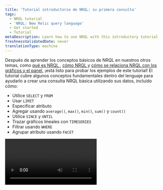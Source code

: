```yaml
---
title: 'Tutorial introductorio de NRQL: su primera consulta'
tags:
  - NRQL tutorial
  - 'NRQL: New Relic query language'
  - Get started
  - Tutorial
metaDescription: Learn how to use NRQL with this introductory tutorial.
freshnessValidatedDate: never
translationType: machine
---
```


Después de aprender los conceptos básicos de NRQL en nuestros otros temas, como [qué es NRQL ](/docs/query-your-data/nrql-new-relic-query-language/get-started/introduction-nrql-new-relics-query-language/), [cómo NRQL ](/docs/query-your-data/nrql-new-relic-query-language/get-started/introduction-nrql-how-nrql-works/)y [cómo se relaciona NRQL con los gráficos y el panel](/docs/query-your-data/nrql-new-relic-query-language/get-started/charts-and-dashboards-with-nrql/), ¡está listo para probar los ejemplos de este tutorial! El tutorial cubre algunos conceptos fundamentales dentro del lenguaje para ayudarlo a crear una consulta NRQL básica utilizando sus datos, incluido cómo:

* Utilice `SELECT` y `FROM`
* Usar `LIMIT`
* Especificar atributo
* Agregar usando `average()`, `max()`, `min()`, `sum()` y `count()`
* Utilice `SINCE` y `UNTIL`
* Trazar gráficos lineales con `TIMESERIES`
* Filtrar usando `WHERE`
* Agrupar atributo usando `FACET`

<Video id="3UHEHbprs6I" type="youtube" />

### Requisitos previos

Solo necesita que algunos datos ingresen a la plataforma New Relic para seguir este tutorial. Si eres nuevo en New Relic y quieres ver con qué facilidad puedes usar NRQL, puedes comenzar con la plataforma de forma gratuita y seguir el tutorial. Todo lo que tienes que hacer es:

1. [Regístrese para obtener una cuenta gratuita](https://newrelic.com/signup) si aún no lo ha hecho.
2. Utilice nuestro [agente e integración](/docs/infrastructure/host-integrations/get-started/introduction-host-integrations/) para recopilar datos automáticamente desde cualquier marco y herramienta comunes.
3. Visite la [guía de lanzamiento rápida](/docs/new-relic-solutions/get-started/quick-launch-guide) para obtener una ruta recomendada sobre cómo configurar New Relic. Puede comenzar a ingerir datos para consultar y luego estará listo para usar este o cualquiera de los otros tutoriales de esta serie.

¿Listo para comenzar? ¡Vamos!

### 1. Crea tu primera consulta

<Steps>
  <Step>
    El mejor lugar para comenzar en el [generador de consultas](https://one.newrelic.com/data-exploration/query-builder) es observar un único tipo de evento en NRDB llamado `Transaction`, recopilado por New Relic APM. Cada consulta NRQL debe tener cláusulas `SELECT` y `FROM` : debes `SELECT` algunos datos y decirnos dónde están `FROM`. Comience con esta consulta básica que selecciona todo del tipo de evento `Transaction` :

    ```sql
    SELECT *
    FROM Transaction
    ```

    <img title="Select and From query" alt="A screenshot of a query with Select and From" src="/images/queries-nrql_screenshot-crop-tutorial-1.webp" />
  </Step>

  <Step>
    Esto devuelve muchos resultados, cada uno con una timestamp y una colección de atributos. Por ahora, solo desea un resultado único, por lo que puede limitar los resultados a un solo registro usando `LIMIT 1`.

    ```sql
    SELECT *
    FROM Transaction
    LIMIT 1
    ```

    <img title="Select, From, and Limit query" alt="A screenshot of a query with Select, From, and Limit" src="/images/queries-nrql_screenshot-crop-tutorial-2.webp" />

    <Callout variant="important">
      Cuando no se proporciona un `LIMIT` , la consulta devuelve el valor predeterminado de 100 filas de tabla para `SELECT *` consulta o 10 valores agregados para `FACET` consulta y `SELECT (attributes)` consulta. Puede especificar cualquier límite hasta el máximo usando `LIMIT MAX`.
    </Callout>
  </Step>

  <Step>
    Ahora tienes una forma de controlar el volumen de los resultados. ¿Pero qué pasa si no quieres todos los atributos? ¿Qué sucede si desea ver solo puntos de datos específicos? Al igual que SQL, puede hacer esto con solo unos pocos caracteres reemplazando `*` con el nombre de los atributos que desee. En este caso, puede solicitar el nombre de una transacción y el tiempo que tomó.

    ```sql
    SELECT name, duration
    FROM Transaction
    ```

    Con esto, ha escrito una consulta que puede devolver todos o algunos atributos específicos de un evento, además de consultar un número específico de eventos. Es hora de dar el siguiente paso: agregar datos.

    <img title="Select and From with Duration query" alt="A screenshot of a query with Select and From using Duration" src="/images/queries-nrql_screenshot-crop-tutorial-3.webp" />
  </Step>
</Steps>

### 2. Datos agregados

<Steps>
  <Step>
    A veces, es posible que desee ver datos agregados resumidos de muchos eventos en lugar de ver puntos de datos individuales. Aquí es donde brilla NRDB. NRDB puede escanear miles de millones de eventos y proporcionar respuestas instantáneas y en tiempo real a preguntas sobre sus datos. Por ejemplo, cada evento `Transaction` tiene un atributo de duración que representa cuántos segundos tardó en ejecutarse la llamada. Utilice la siguiente consulta para descubrir la duración promedio de todos los `Transaction` eventos:

    <SideBySide>
      <Side>
        ```sql
        SELECT average(duration) 
        FROM Transaction
        ```
      </Side>

      <Side>
        <img title="Select average duration from transaction query" alt="A screenshot of a query selecting the average duration from transaction" src="/images/queries-nrql_screenshot-crop-tutorial-4.webp" />
      </Side>
    </SideBySide>
  </Step>

  <Step>
    NRQL tiene muchas funciones integradas que puede utilizar para agregar datos de eventos. Las funciones más utilizadas incluyen `max()`, `min()`,`average()`, `median()` y `percentile()`. Puede utilizar la siguiente consulta para preguntarle a NRDB la duración de la transacción más lenta de los últimos 60 minutos. Para hacer esto, solicite a NRDB el `max(duration).`

    <SideBySide>
      <Side>
        ```sql
        SELECT max(duration) 
        FROM Transaction
        ```
      </Side>

      <Side>
        <img title="Select maximum duration from transaction query" alt="A screenshot of a query selecting the maximum duration from transaction" src="/images/queries-nrql_screenshot-crop-tutorial-5.webp" />
      </Side>
    </SideBySide>
  </Step>

  <Step>
    Ahora sabes cuánto tiempo tomó la experiencia del cliente más lenta en los últimos 60 minutos. A continuación, encuentre lo inverso y vea cuánto tiempo duró la experiencia más rápida pidiéndole a NRDB el `min(duration)`.

    <SideBySide>
      <Side>
        ```sql
        SELECT min(duration) 
        FROM Transaction
        ```
      </Side>

      <Side>
        <img title="Select minimum duration from transaction query" alt="A screenshot of a query selecting the minimum duration from transaction" src="/images/queries-nrql_screenshot-crop-tutorial-6.webp" />
      </Side>
    </SideBySide>
  </Step>

  <Step>
    Como puede ver, `max()` y `min()` devuelven puntos de datos importantes. Pero, ¿qué pasa si quieres realizar aritmética con los datos? Con `sum()`, puedes realizar una suma básica en un atributo numérico. En esta consulta, utilice un nuevo atributo llamado `databaseCallCount`. Este atributo cuenta el número de llamadas a la base de datos que realiza cada transacción. Al agregarlos, puede obtener el volumen total de llamadas a la base de datos en la ventana de tiempo predeterminada de 60 minutos (esto será 0 si sus aplicaciones no se comunican con una base de datos).

    <SideBySide>
      <Side>
        ```sql
        SELECT sum(databaseCallCount) 
        FROM Transaction
        ```
      </Side>

      <Side>
        <img title="Select sum of the databaseCallCount from transaction query" alt="A screenshot of a query selecting the sum of the databaseCallCount from transaction" src="/images/queries-nrql_screenshot-crop-tutorial-7.webp" />
      </Side>
    </SideBySide>
  </Step>

  <Step>
    Finalmente, también puedes contar todos los eventos de transacción registrados con `count(*)`. Con esta consulta, puede contar todos los eventos registrados para todas las aplicaciones que informan al New Relic APM:

    <SideBySide>
      <Side>
        ```sql
        SELECT count(*) 
        FROM Transaction
        ```
      </Side>

      <Side>
        <img title="Select all recorded transactions query" alt="A screenshot of a query selecting all recorded transactions" src="/images/queries-nrql_screenshot-crop-tutorial-8.webp" />
      </Side>
    </SideBySide>

    Ahora puede descubrir mucho sobre sus datos: puede medir los límites de su desempeño, agrupar datos de eventos e incluso calcular información sobre el atributo elegido. Elegiste una duración y calculaste los valores `average`, `max` y `min` , agregaste un atributo numérico y contaste todos los eventos durante un período de tiempo. Manipular datos como este será útil cuando desee presentar datos en visualizaciones, lo que ayuda a detectar problemas de rendimiento. Es hora de dar el siguiente paso: utilizar rangos de tiempo.
  </Step>
</Steps>

### 3. Utilice rangos de tiempo

<Steps>
  <Step>
    Cada dato en NRDB tiene un `timestamp` y cada consulta opera en un subconjunto de datos dentro de un rango de tiempo. Si no proporciona un rango de tiempo en su consulta NRQL, devolverá los últimos 60 minutos de forma predeterminada, como vimos anteriormente. Pero ¿qué pasa si quieres ver datos de diferentes rangos de tiempo? ¿Cómo controlas la ventana de datos que ves? Puede hacerlo utilizando las palabras clave `SINCE` y `UNTIL` para proporcionar un comienzo y un final para el intervalo de tiempo de su consulta.

    <SideBySide>
      <Side>
        ```sql
        SELECT average(duration) 
        FROM Transaction 
        SINCE 1 day ago
        ```
      </Side>

      <Side>
        <img title="Select the average duration since 1 day ago query" alt="A screenshot of a query selecting the average duration since 1 day ago" src="/images/queries-nrql_screenshot-crop-tutorial-9.webp" />
      </Side>
    </SideBySide>
  </Step>

  <Step>
    También puede especificar rangos de tiempo relativos al momento en que realiza la consulta empleando palabras clave como `day`, `week`, `hour`, `minute` o sus equivalentes en plural. También puedes emplear expresiones lógicas como `SINCE today` o `SINCE this week`.

    <SideBySide>
      <Side>
        ```sql
        SELECT average(duration) 
        FROM Transaction 
        SINCE this week
        ```
      </Side>

      <Side>
        <img title="Select the average duration since 1 week ago" alt="A screenshot of a query selecting the average duration since 1 week ago" src="/images/queries-nrql_screenshot-crop-tutorial-10.webp" />
      </Side>
    </SideBySide>
  </Step>

  <Step>
    Aquí hay otra consulta que demuestra rangos de tiempo relativos. Tenga en cuenta que al especificar un tiempo relativo, debe incluir la palabra clave `ago`.

    <SideBySide>
      <Side>
        ```sql
        SELECT average(duration) 
        FROM Transaction 
        SINCE 1 week ago 
        UNTIL 2 days ago
        ```
      </Side>

      <Side>
        <img title="Select the average duration since 1 week ago until 2 days ago" alt="A screenshot of a query selecting the average duration since 1 week ago until 2 days ago" src="/images/queries-nrql_screenshot-crop-tutorial-11.webp" />
      </Side>
    </SideBySide>

    Ahora tienes aún más control sobre tus datos. Al agregar un período de tiempo a una consulta, define exactamente qué ventana de datos desea ver. Estos controles le permiten concentrarse en los datos que desea al definir dónde comienza y termina el informe de datos. También eligió la ventana y utilizó términos comunes como `week`, `day`, `hour`, `minute` y sus plurales. Es hora de dar el siguiente paso: consultar una serie temporal.
  </Step>
</Steps>

### 4. Consulta de series temporales

<Steps>
  <Step>
    Un caso de uso común de NRQL es consultar cómo cambian los valores con el tiempo. Este tipo de consulta proporciona datos para gráficos de líneas, gráficos de áreas y otras visualizaciones. Ya ha realizado algunas consultas para explorar las funciones de agregación `average()`, `max()`, `min()`, `sum()` y `count()`. Ahora, use este ejemplo para ver cómo tomar cualquier consulta realizada con funciones de agregación y agregar la palabra clave `TIMESERIES` para trazar los valores a lo largo del tiempo.

    ```sql
    SELECT average(duration) 
    FROM Transaction 
    SINCE 1 day ago 
    TIMESERIES
    ```

    <img title="Select the average duration since 1 day ago over with a time series" alt="A screenshot of a query that selects the average duration since 1 day ago with a time series" src="/images/queries-nrql_screenshot-crop-tutorial-12.webp" />
  </Step>

  <Step>
    Una consulta de serie temporal divide los datos en varias regiones denominadas depósitos durante el período de tiempo especificado. Puede hacer que NRDB elija un valor para el ancho de ese depósito o elija el suyo propio. Utilice esta consulta para pedirle a NRDB que muestre la duración promedio de la transacción de la aplicación con los datos devueltos organizados en períodos de 1 hora.

    ```sql
    SELECT average(duration) 
    FROM Transaction 
    SINCE 1 day ago 
    TIMESERIES 1 hour
    ```

    <img title="Select the average duration since 1 day ago using 1 hour buckets" alt="A screenshot of a query selecting the average duration since 1 day ago using 1 hour buckets" src="/images/queries-nrql_screenshot-crop-tutorial-13.webp" />
  </Step>

  <Step>
    Tenga en cuenta que esto puede arrojar un gráfico más plano, ya que solo tenemos 24 puntos de datos en el período de 1 día que se está trazando. Pero, ¿qué pasa si quieres ver la máxima granularidad posible? Cualquier consulta de serie temporal puede tener hasta 366 depósitos de datos, lo que significa que la granularidad máxima posible durante 24 horas es agrupar nuestros datos en ventanas de 4 minutos. consulta esto usando `TIMESERIES 4 minutes` o `TIMESERIES MAX`:

    ```sql
    SELECT average(duration) 
    FROM Transaction 
    SINCE 1 day ago 
    TIMESERIES MAX
    ```

    <img title="Select the average duration since 1 day ago using the maximum number of buckets" alt="A screenshot of a query selecting the average duration since 1 ago using the maximum number of buckets" src="/images/queries-nrql_screenshot-crop-tutorial-14.webp" />

    Ahora alcanzó nuevos niveles de visualización de datos, pasando de números resumidos a gráficos lineales de tendencias de datos a lo largo del tiempo. Como puede ver, el uso de `TIMESERIES` ofrece control total sobre las visualizaciones, el detalle y el promedio de datos en ventanas específicas. Es hora del siguiente paso: emplear la cláusula `WHERE` .
  </Step>
</Steps>

### 5. Utilice la cláusula WHERE

<Steps>
  <Step>
    A veces, es posible que desee que su consulta opere en un subconjunto específico de datos NRDB. Por ejemplo, al consultar el tiempo de respuesta promedio de su aplicación, puede usar un atributo llamado `transactionType`, que especifica si la transacción fue una transacción `Web` o `Non-Web` (como un trabajo cron o una tarea en cola). Utilice este ejemplo para crear una consulta que solo devuelva datos para el tipo de transacción `Web` :

    ```sql
    SELECT average(duration) 
    FROM Transaction 
    WHERE transactionType='Web' 
    TIMESERIES
    ```

    <img title="Select the avarege duration for Web transaction types with a time series" alt="A screenshot of a query selecting the average duration for Web transaction types with a time series" src="/images/queries-nrql_screenshot-crop-tutorial-15.webp" />
  </Step>

  <Step>
    También puede combinar `AND` y `OR` para realizar consultas más complejas, utilizando los paréntesis `(` y `)` para controlar cómo funcionan juntos. Esta consulta muestra el tiempo de respuesta promedio de &amp;quot;transacción web&amp;quot; que fueron más rápidas que 100 ms y tuvieron un código de respuesta de 200 o 302. Observe el uso de paréntesis para controlar el `OR`.

    ```sql
    SELECT average(duration) 
    FROM Transaction 
    WHERE transactionType='Web' 
    AND duration < 0.1 
    AND (httpResponseCode=200 
    OR httpResponseCode=302) 
    TIMESERIES
    ```

    <img title="Select the average duration for Web transaction types with a duration of less than 0.1 seconds with the response codes 200 or 302 with a time series" alt="A screenshot of a query selecting the average duration for Web transaction types with a duration of less than 0.1 seconds with the response codes 200 or 302 with a time series" src="/images/queries-nrql_screenshot-crop-tutorial-16.webp" />

    Hasta ahora, cada consulta que ha realizado ha realizado acciones en todos los datos disponibles en el período de tiempo determinado. Pero también es importante filtrar los datos no deseados. Los ejemplos anteriores son útiles para filtrar un tipo de transacción o cuando ocurre un código de respuesta específico. De manera similar, puede filtrar por una `appName`, una transacción `name` específica o incluso un atributo personalizado que haya etiquetado en sus datos. Es hora del paso final del tutorial: usar la consulta facetada.
  </Step>
</Steps>

### 6. Faceta tu consulta

<Steps>
  <Step>
    A menudo, querrás determinar los valores &quot;N principales&quot; agrupados por un atributo específico. En NRQL, haces esto usando `FACET`. Por ejemplo, puedes consultar las `Transaction` llamadas más lentas observadas en promedio, agrupadas por nombre. Piense en esto como &amp;quot;facetado por nombre&amp;quot;.

    <SideBySide>
      <Side>
        ```sql
        SELECT average(duration) 
        FROM Transaction 
        FACET name 
        SINCE 1 day ago
        ```
      </Side>

      <Side>
        <img title="Select the average duration since 1 day ago faceted by name" alt="A screenshot of a query that selects the average duration since 1 day ago faceted by name" src="/images/queries-nrql_screenshot-crop-tutorial-17.webp" />
      </Side>
    </SideBySide>
  </Step>

  <Step>
    De forma predeterminada, una consulta por facetas devuelve los 10 resultados principales, pero puede personalizar cuántos resultados se devuelven colocando un `LIMIT`. En este ejemplo, utilice `TIMESERIES` para recuperar los 5 resultados principales que se muestran en un gráfico de líneas.

    <SideBySide>
      <Side>
        ```sql
        SELECT average(duration) 
        FROM Transaction 
        FACET name 
        SINCE 3 hours ago 
        LIMIT 5 
        TIMESERIES
        ```
      </Side>

      <Side>
        <img title="Select the average duration from the top 5 results since 3 hours ago grouped by name with a time series" alt="A screenshot of a query selecting the average duration from the top 4 results since 3 hours ago grouped by name with a time series" src="/images/queries-nrql_screenshot-crop-tutorial-18.webp" />
      </Side>
    </SideBySide>
  </Step>

  <Step>
    Pero tal vez no quieras un gráfico de líneas o quieras una lista más grande de transacciones. Al eliminar `TIMESERIES`, puede representar un gráfico de barras o circular y puede aumentar el alcance de la lista aumentando `LIMIT`.

    <SideBySide>
      <Side>
        ```sql
        SELECT average(duration) 
        FROM Transaction 
        FACET name 
        SINCE 3 hours ago 
        LIMIT 20
        ```
      </Side>

      <Side>
        <img title="Select the average duration from the top 20 results since 3 hours ago grouped by name without a time series" alt="A screenshot of a query selecting the average duration from the top 20 results since 3 hours ago grouped by name without a time series" src="/images/queries-nrql_screenshot-crop-tutorial-19.webp" />
      </Side>
    </SideBySide>
  </Step>

  <Step>
    Finalmente, aquí hay una consulta un poco más compleja que compara la cantidad de transacciones web, desglosadas por aplicación individual que reportan a New Relic:

    ```sql
    SELECT count(*) 
    FROM Transaction 
    WHERE transactionType='Web' 
    FACET appName 
    LIMIT 5 
    SINCE 6 hours ago 
    TIMESERIES
    ```

    <img title="Select all web transactions from the top 5 results since 6 hours ago grouped by appName with a time series" alt="A screenshot of a query selecting all web transactions from the top 5 results since 6 hours ago grouped by appName with a time series" src="/images/queries-nrql_screenshot-crop-tutorial-20.webp" />

    La agrupación o &quot;facetado&quot; le permite obtener dimensiones con sus datos. Al aplicar una función de agregación, puede emplear `FACET` para agrupar por cualquier atributo, predeterminado o personalizado, que informe datos de eventos (al igual que la cláusula `WHERE` ). Recomendamos [agregar un atributo personalizado](/docs/data-apis/custom-data/custom-events/collect-custom-attributes/) a sus datos o [informar un nuevo evento personalizado](/docs/data-apis/custom-data/custom-events/apm-report-custom-events-attributes/) para permitirle investigar más directamente el conjunto de datos resultante.
  </Step>
</Steps>

Felicitaciones: ¡ha completado el primer tutorial de NRQL! Si ha llegado hasta aquí, ahora conoce los conceptos básicos de la consulta de datos de eventos utilizando NRQL.

### ¿Que sigue?

¡Tenemos aún más NRQL para que usted explore con tres tutoriales más que cubren conceptos y casos de uso más avanzados! Recomendamos continuar primero con el tutorial sobre [cómo procesar sus datos](/docs/query-your-data/nrql-new-relic-query-language/get-started/nrql-tutorial-process-your-data/) , luego pasar al tutorial sobre [cómo avanzar en su panel de control](/docs/query-your-data/nrql-new-relic-query-language/get-started/nrql-tutorial-advanced-dashboarding/) y, finalmente, terminar la serie con nuestro tutorial sobre las [funciones NRQL más avanzadas](/docs/query-your-data/nrql-new-relic-query-language/get-started/nrql-tutorial-advanced-functions/).